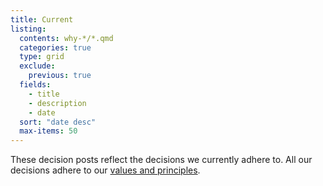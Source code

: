 ```yaml
---
title: Current
listing:
  contents: why-*/*.qmd
  categories: true
  type: grid
  exclude:
    previous: true
  fields:
    - title
    - description
    - date
  sort: "date desc"
  max-items: 50
---
```


These decision posts reflect the decisions we currently adhere to. All our
decisions adhere to our [values and
principles](https://design.seedcase-project.org/).
